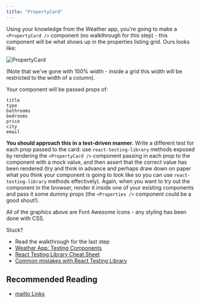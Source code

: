 ```yaml
---
title: "PropertyCard"
---
```


Using your knowledge from the Weather app, you're going to make a `<PropertyCard />` component (no walkthrough for this step) - this component will be what shows up in the properties listing grid. Ours looks like:

![PropertyCard](https://firebasestorage.googleapis.com/v0/b/avocado-on-toast.appspot.com/o/course%2Fsurreal%2Fproperty-card.png?alt=media&token=da65db47-6a3a-4cc2-9965-4335f114da03)

(Note that we've gone with 100% width - inside a grid this width will be restricted to the width of a column).

Your component will be passed props of:

```plaintext
title
type
bathrooms
bedrooms
price
city
email
```

**You should approach this in a test-driven manner**. Write a different test for each prop passed to the card: use `react-testing-library` methods exposed by rendering the `<PropertyCard />` component passing in each prop to the component with a mock value, and then assert that the correct value has been rendered (try and think in advance and perhaps draw down on paper what you think your component is going to look like so you can use `react-testing-library` methods effectively). Again, when you want to try out the component in the browser, render it inside one of your existing components and pass it some dummy props (the `<Properties />` component could be a good shout!).

All of the graphics above are Font Awesome icons - any styling has been done with CSS.

Stuck?

* Read the walkthrough for the last step
* [Weather App: Testing Components](https://platform.manchestercodes.com/module/frontend/react-basics/?pageId=3xVuX3xZK9qqSGoD3e8N)
* [React Testing Library Cheat Sheet](https://testing-library.com/docs/react-testing-library/cheatsheet)
* [Common mistakes with React Testing Library](https://kentcdodds.com/blog/common-mistakes-with-react-testing-library)

## Recommended Reading

* [mailto Links](https://www.w3schools.com/tags/tryit.asp?filename=tryhtml_link_mailto)